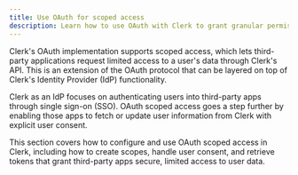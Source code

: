 ```yaml
---
title: Use OAuth for scoped access
description: Learn how to use OAuth with Clerk to grant granular permissions and manage access securely.
---
```


Clerk's OAuth implementation supports scoped access, which lets third-party applications request limited access to a user's data through Clerk's API. This is an extension of the OAuth protocol that can be layered on top of Clerk's Identity Provider (IdP) functionality.

Clerk as an IdP focuses on authenticating users into third-party apps through single sign-on (SSO). OAuth scoped access goes a step further by enabling those apps to fetch or update user information from Clerk with explicit user consent.

This section covers how to configure and use OAuth scoped access in Clerk, including how to create scopes, handle user consent, and retrieve tokens that grant third-party apps secure, limited access to user data.
